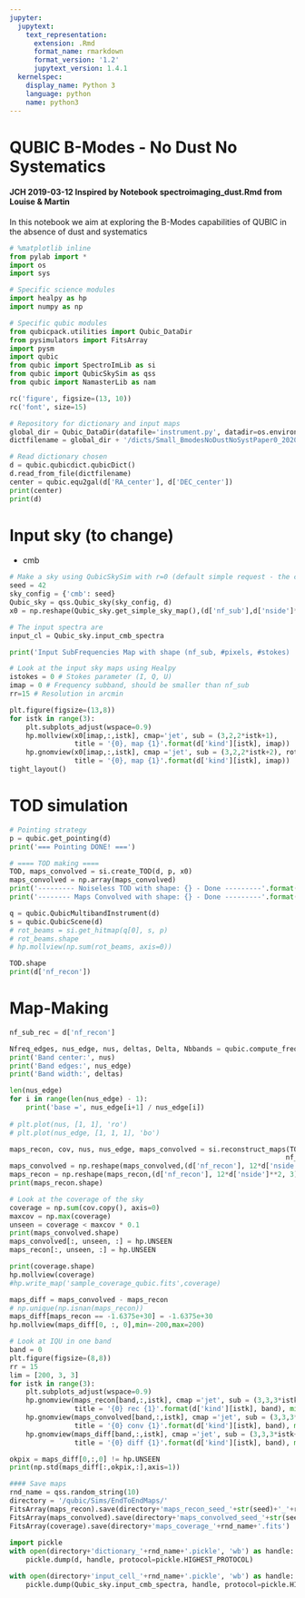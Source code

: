 ```yaml
---
jupyter:
  jupytext:
    text_representation:
      extension: .Rmd
      format_name: rmarkdown
      format_version: '1.2'
      jupytext_version: 1.4.1
  kernelspec:
    display_name: Python 3
    language: python
    name: python3
---
```


# QUBIC B-Modes - No Dust No Systematics

#### JCH 2019-03-12 Inspired by Notebook spectroimaging_dust.Rmd from Louise & Martin

In this notebook we aim at exploring the B-Modes capabilities of QUBIC in the absence of dust and systematics

```python
# %matplotlib inline
from pylab import *
import os
import sys

# Specific science modules
import healpy as hp
import numpy as np

# Specific qubic modules
from qubicpack.utilities import Qubic_DataDir
from pysimulators import FitsArray
import pysm
import qubic
from qubic import SpectroImLib as si
from qubic import QubicSkySim as qss
from qubic import NamasterLib as nam

rc('figure', figsize=(13, 10))
rc('font', size=15)
```

```python
# Repository for dictionary and input maps
global_dir = Qubic_DataDir(datafile='instrument.py', datadir=os.environ['QUBIC_DATADIR'])
dictfilename = global_dir + '/dicts/Small_BmodesNoDustNoSystPaper0_2020.dict'

# Read dictionary chosen
d = qubic.qubicdict.qubicDict()
d.read_from_file(dictfilename)
center = qubic.equ2gal(d['RA_center'], d['DEC_center'])
print(center)
print(d)
```

# Input sky (to change)
* cmb

```python
# Make a sky using QubicSkySim with r=0 (default simple request - the camb spectrum is calculated inside)
seed = 42
sky_config = {'cmb': seed}
Qubic_sky = qss.Qubic_sky(sky_config, d)
x0 = np.reshape(Qubic_sky.get_simple_sky_map(),(d['nf_sub'],d['nside']**2*12,3))

# The input spectra are
input_cl = Qubic_sky.input_cmb_spectra

print('Input SubFrequencies Map with shape (nf_sub, #pixels, #stokes) : ', np.shape(x0))
```

```python
# Look at the input sky maps using Healpy
istokes = 0 # Stokes parameter (I, Q, U)
imap = 0 # Frequency subband, should be smaller than nf_sub
rr=15 # Resolution in arcmin

plt.figure(figsize=(13,8))
for istk in range(3):
    plt.subplots_adjust(wspace=0.9)
    hp.mollview(x0[imap,:,istk], cmap='jet', sub = (3,2,2*istk+1), 
                title = '{0}, map {1}'.format(d['kind'][istk], imap))
    hp.gnomview(x0[imap,:,istk], cmap ='jet', sub = (3,2,2*istk+2), rot=center, reso=rr, 
                title = '{0}, map {1}'.format(d['kind'][istk], imap))
tight_layout()
```

# TOD simulation

```python
# Pointing strategy
p = qubic.get_pointing(d)
print('=== Pointing DONE! ===')

# ==== TOD making ====
TOD, maps_convolved = si.create_TOD(d, p, x0)
maps_convolved = np.array(maps_convolved)
print('--------- Noiseless TOD with shape: {} - Done ---------'.format(np.shape(TOD)))
print('-------- Maps Convolved with shape: {} - Done ---------'.format(np.shape(maps_convolved)))
```

```python
q = qubic.QubicMultibandInstrument(d)
s = qubic.QubicScene(d)
# rot_beams = si.get_hitmap(q[0], s, p)
# rot_beams.shape
# hp.mollview(np.sum(rot_beams, axis=0))
```

```python
TOD.shape
print(d['nf_recon'])
```

# Map-Making

```python
nf_sub_rec = d['nf_recon']

Nfreq_edges, nus_edge, nus, deltas, Delta, Nbbands = qubic.compute_freq(150, nf_sub_rec)
print('Band center:', nus)
print('Band edges:', nus_edge)
print('Band width:', deltas)

len(nus_edge)
for i in range(len(nus_edge) - 1):
    print('base =', nus_edge[i+1] / nus_edge[i])
    
# plt.plot(nus, [1, 1], 'ro')
# plt.plot(nus_edge, [1, 1, 1], 'bo')
```

```python
maps_recon, cov, nus, nus_edge, maps_convolved = si.reconstruct_maps(TOD, d, p,
                                                                    nf_sub_rec, x0=x0)
maps_convolved = np.reshape(maps_convolved,(d['nf_recon'], 12*d['nside']**2, 3))
maps_recon = np.reshape(maps_recon,(d['nf_recon'], 12*d['nside']**2, 3))
print(maps_recon.shape)
```

```python
# Look at the coverage of the sky
coverage = np.sum(cov.copy(), axis=0)
maxcov = np.max(coverage)
unseen = coverage < maxcov * 0.1
print(maps_convolved.shape)
maps_convolved[:, unseen, :] = hp.UNSEEN
maps_recon[:, unseen, :] = hp.UNSEEN
```

```python
print(coverage.shape)
hp.mollview(coverage)
#hp.write_map('sample_coverage_qubic.fits',coverage)
```

```python
maps_diff = maps_convolved - maps_recon
# np.unique(np.isnan(maps_recon))
maps_diff[maps_recon == -1.6375e+30] = -1.6375e+30
hp.mollview(maps_diff[0, :, 0],min=-200,max=200)
```

```python
# Look at IQU in one band
band = 0
plt.figure(figsize=(8,8))
rr = 15
lim = [200, 3, 3]
for istk in range(3):
    plt.subplots_adjust(wspace=0.9)
    hp.gnomview(maps_recon[band,:,istk], cmap ='jet', sub = (3,3,3*istk+1), rot=center, reso=rr, 
                title = '{0} rec {1}'.format(d['kind'][istk], band), min=-lim[istk], max=lim[istk])
    hp.gnomview(maps_convolved[band,:,istk], cmap ='jet', sub = (3,3,3*istk+2), rot=center, reso=rr, 
                title = '{0} conv {1}'.format(d['kind'][istk], band), min=-lim[istk], max=lim[istk])
    hp.gnomview(maps_diff[band,:,istk], cmap ='jet', sub = (3,3,3*istk+3), rot=center, reso=rr, 
                title = '{0} diff {1}'.format(d['kind'][istk], band), min=-lim[istk], max=lim[istk])
```

```python
okpix = maps_diff[0,:,0] != hp.UNSEEN
print(np.std(maps_diff[:,okpix,:],axis=1))
```

```python
#### Save maps
rnd_name = qss.random_string(10)
directory = '/qubic/Sims/EndToEndMaps/'
FitsArray(maps_recon).save(directory+'maps_recon_seed_'+str(seed)+'_'+rnd_name+'.fits')
FitsArray(maps_convolved).save(directory+'maps_convolved_seed_'+str(seed)+'_'+rnd_name+'.fits')
FitsArray(coverage).save(directory+'maps_coverage_'+rnd_name+'.fits')
   
import pickle
with open(directory+'dictionary_'+rnd_name+'.pickle', 'wb') as handle:
    pickle.dump(d, handle, protocol=pickle.HIGHEST_PROTOCOL)

with open(directory+'input_cell_'+rnd_name+'.pickle', 'wb') as handle:
    pickle.dump(Qubic_sky.input_cmb_spectra, handle, protocol=pickle.HIGHEST_PROTOCOL)



```

```python

```

```python

```



```python

```
